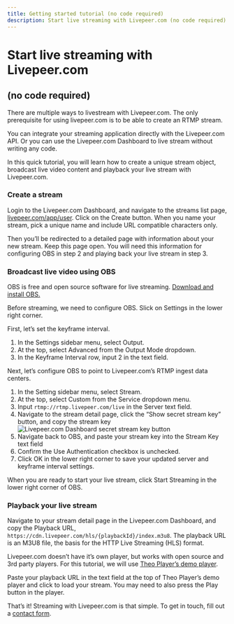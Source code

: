 ```yaml
---
title: Getting started tutorial (no code required)
description: Start live streaming with Livepeer.com (no code required)
---
```


# Start live streaming with Livepeer.com 

## (no code required)

There are multiple ways to livestream with Livepeer.com. The only prerequisite for using livepeer.com is to be able to create an RTMP stream. 

You can integrate your streaming application directly with the Livepeer.com API. Or you can use the Livepeer.com Dashboard to live stream without writing any code. 

In this quick tutorial, you will learn how to create a unique stream object, broadcast live video content and playback your live stream with Livepeer.com.

<DocsGrid cols={3}>
    <NavigationCard href='/docs/video-guides/start-live-streaming/tutorial#create-a-stream' title='Create a stream' label='Jump to section' />
    <NavigationCard href='/docs/video-guides/start-live-streaming/tutorial#broadcast-live-video-using-obs' title='Broadcast live video using OBS' label='Jump to section' />
    <NavigationCard href='/docs/video-guides/start-live-streaming/tutorial#playback-your-live-stream' title='Playback your live stream' label='Jump to section' />
</DocsGrid>

### Create a stream

Login to the Livepeer.com Dashboard, and navigate to the streams list page, [livepeer.com/app/user](/app/user). Click on the Create button. When you name your stream, pick a unique name and include URL compatible characters only.

Then you’ll be redirected to a detailed page with information about your new stream. Keep this page open. You will need this information for configuring OBS in step 2 and playing back your live stream in step 3.

### Broadcast live video using OBS

OBS is free and open source software for live streaming. [Download and install OBS.](https://obsproject.com/download)

Before streaming, we need to configure OBS. Slick on Settings in the lower right corner.

First, let’s set the keyframe interval.

1. In the Settings sidebar menu, select Output.
2. At the top, select Advanced from the Output Mode dropdown.
3. In the Keyframe Interval row, input 2 in the text field.

Next, let’s configure OBS to point to Livepeer.com’s RTMP ingest data centers.

1. In the Setting sidebar menu, select Stream.
2. At the top, select Custom from the Service dropdown menu.
3. Input `rtmp://rtmp.livepeer.com/live` in the Server text field.
4. Navigate to the stream detail page, click the “Show secret stream key” button, and copy the stream key 
   ![Livepeer.com Dashboard secret stream key button](/img/docs/secret-stream-key.png)
5. Navigate back to OBS, and paste your stream key into the Stream Key text field
6. Confirm the Use Authentication checkbox is unchecked.
7. Click OK in the lower right corner to save your updated server and keyframe interval settings.

When you are ready to start your live stream, click Start Streaming in the lower right corner of OBS.

### Playback your live stream

Navigate to your stream detail page in the Livepeer.com Dashboard, and copy the Playback URL, `https://cdn.livepeer.com/hls/{playbackId}/index.m3u8`. The playback URL is an M3U8 file, the basis for the HTTP Live Streaming (HLS) format.

Livepeer.com doesn’t have it’s own player, but works with open source and 3rd party players. For this tutorial, we will use [Theo Player’s demo player](https://demo.theoplayer.com/test-your-stream-with-statistics).

Paste your playback URL in the text field at the top of Theo Player’s demo player and click to load your stream. You may need to also press the Play button in the player.

That’s it! Streaming with Livepeer.com is that simple. To get in touch, fill out a [contact form](/contact). 